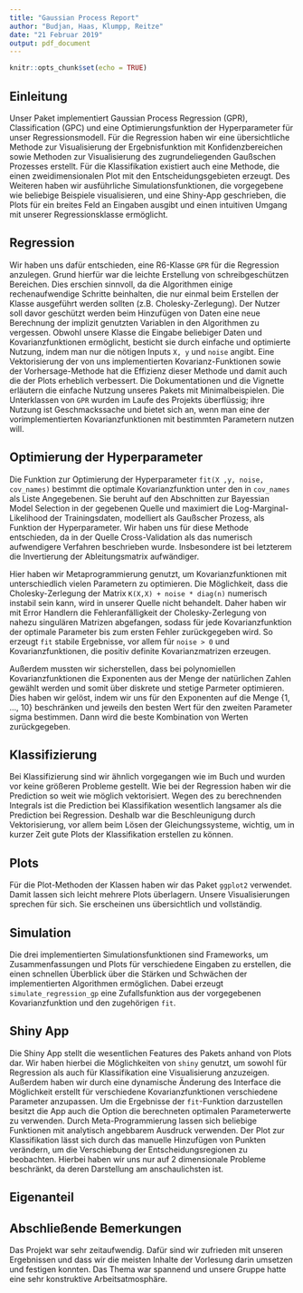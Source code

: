 ```yaml
---
title: "Gaussian Process Report"
author: "Budjan, Haas, Klumpp, Reitze"
date: "21 Februar 2019"
output: pdf_document
---
```

  
  ```r
knitr::opts_chunk$set(echo = TRUE)
```

## Einleitung

Unser Paket implementiert Gaussian Process Regression (GPR), Classification (GPC) und eine Optimierungsfunktion der Hyperparameter für unser Regressionsmodell. Für die  Regression haben wir eine übersichtliche Methode zur Visualisierung der Ergebnisfunktion mit Konfidenzbereichen sowie Methoden zur Visualisierung des zugrundeliegenden Gaußschen Prozesses erstellt. Für die Klassifikation existiert auch eine Methode, die einen zweidimensionalen Plot mit den Entscheidungsgebieten erzeugt. Des Weiteren haben wir ausführliche Simulationsfunktionen, die vorgegebene wie beliebige Beispiele visualisieren, und eine Shiny-App geschrieben, die Plots für ein breites Feld an Eingaben ausgibt und einen intuitiven Umgang mit unserer Regressionsklasse ermöglicht.

## Regression

Wir haben uns dafür entschieden, eine R6-Klasse `GPR` für die Regression anzulegen. Grund hierfür war die leichte Erstellung von schreibgeschützen Bereichen. Dies erschien sinnvoll, da die Algorithmen einige rechenaufwendige Schritte beinhalten, die nur einmal beim Erstellen der Klasse ausgeführt werden sollten (z.B. Cholesky-Zerlegung). Der Nutzer soll davor geschützt werden beim Hinzufügen von Daten eine neue Berechnung der implizit genutzten Variablen in den Algorithmen zu vergessen. Obwohl unsere Klasse die Eingabe beliebiger Daten und Kovarianzfunktionen ermöglicht, besticht sie durch einfache und optimierte Nutzung, indem man nur die nötigen Inputs `X, y` und `noise` angibt. Eine Vektorisierung der von uns implementierten Kovarianz-Funktionen sowie der Vorhersage-Methode hat die Effizienz dieser Methode und damit auch die der Plots erheblich verbessert. Die Dokumentationen und die Vignette erläutern die einfache Nutzung unseres Pakets mit Minimalbeispielen. Die Unterklassen von `GPR` wurden im Laufe des Projekts überflüssig; ihre Nutzung ist Geschmackssache und bietet sich an, wenn man eine der vorimplementierten Kovarianzfunktionen mit bestimmten Parametern nutzen will.

## Optimierung der Hyperparameter

Die Funktion zur Optimierung der Hyperparameter `fit(X ,y, noise, cov_names)` bestimmt die optimale Kovarianzfunktion unter den in `cov_names` als Liste Angegebenen.
Sie beruht auf den Abschnitten zur Bayessian Model Selection in der gegebenen Quelle und maximiert die Log-Marginal-Likelihood der Trainingsdaten, modelliert als Gaußscher Prozess, als Funktion der Hyperparameter. Wir haben uns für diese Methode entschieden, da in der Quelle  Cross-Validation als das numerisch aufwendigere Verfahren beschrieben wurde. Insbesondere ist bei letzterem die Invertierung der Ableitungsmatrix aufwändiger.

Hier haben wir Metaprogrammierung genutzt, um Kovarianzfunktionen mit unterschiedlich vielen Parametern zu optimieren.
Die Möglichkeit, dass die Cholesky-Zerlegung der Matrix `K(X,X) + noise * diag(n)` numerisch instabil sein kann, wird in unserer Quelle nicht behandelt. Daher haben wir mit Error Handlern die Fehleranfälligkeit der Cholesky-Zerlegung von nahezu singulären Matrizen abgefangen, sodass für jede Kovarianzfunktion der optimale Parameter bis zum ersten Fehler zurückgegeben wird. So erzeugt `fit` stabile Ergebnisse, vor allem für `noise > 0` und Kovarianzfunktionen, die positiv definite Kovarianzmatrizen erzeugen.

Außerdem mussten wir sicherstellen, dass bei polynomiellen Kovarianzfunktionen die Exponenten aus der Menge der natürlichen Zahlen gewählt werden und somit über diskrete und stetige Parmeter optimieren. Dies haben wir gelöst, indem wir uns für den Exponenten auf die Menge {1, ..., 10} beschränken und jeweils den besten Wert für den zweiten Parameter sigma bestimmen. Dann wird die beste Kombination von Werten zurückgegeben.

## Klassifizierung

Bei Klassifizierung sind wir ähnlich vorgegangen wie im Buch und wurden vor keine größeren Probleme gestellt. Wie bei der Regression haben wir die Prediction so weit wie möglich vektorisiert. Wegen des zu berechnenden Integrals ist die Prediction bei Klassifikation wesentlich langsamer als die Prediction bei Regression. Deshalb war die Beschleunigung durch Vektorisierung, vor allem beim Lösen der Gleichungssysteme, wichtig, um in kurzer Zeit gute Plots der Klassifikation erstellen zu können.

## Plots

Für die Plot-Methoden der Klassen haben wir das Paket `ggplot2` verwendet. Damit lassen sich leicht mehrere Plots überlagern. Unsere Visualisierungen sprechen für sich. Sie erscheinen uns übersichtlich und vollständig.

## Simulation

Die drei implementierten Simulationsfunktionen sind Frameworks, um Zusammenfassungen und Plots für verschiedene Eingaben zu erstellen, die einen schnellen Überblick über die Stärken und Schwächen der implementierten Algorithmen ermöglichen. Dabei erzeugt `simulate_regression_gp` eine Zufallsfunktion aus der vorgegebenen Kovarianzfunktion und den zugehörigen `fit`.

## Shiny App

Die Shiny App stellt die wesentlichen Features des Pakets anhand von Plots dar. Wir haben hierbei die Möglichkeiten von `shiny` genutzt, um sowohl für Regression als auch für Klassifikation eine Visualisierung anzuzeigen. Außerdem haben wir durch eine dynamische Änderung des Interface die Möglichkeit erstellt für verschiedene Kovarianzfunktionen verschiedene Parameter anzupassen. Um die Ergebnisse der `fit`-Funktion darzustellen besitzt die App auch die Option die berechneten optimalen Parameterwerte zu verwenden. Durch Meta-Programmierung lassen sich beliebige Funktionen mit analytisch angebbarem Ausdruck verwenden.
Der Plot zur Klassifikation lässt sich durch das manuelle Hinzufügen von Punkten verändern, um die Verschiebung der Entscheidungsregionen zu beobachten. Hierbei haben wir uns nur auf 2 dimensionale Probleme beschränkt, da deren Darstellung am anschaulichsten ist.


## Eigenanteil



## Abschließende Bemerkungen
Das Projekt war sehr zeitaufwendig. Dafür sind wir zufrieden mit unseren Ergebnissen und dass wir die meisten Inhalte der Vorlesung darin umsetzen und festigen konnten. Das Thema war spannend und unsere Gruppe hatte eine sehr konstruktive Arbeitsatmosphäre.


